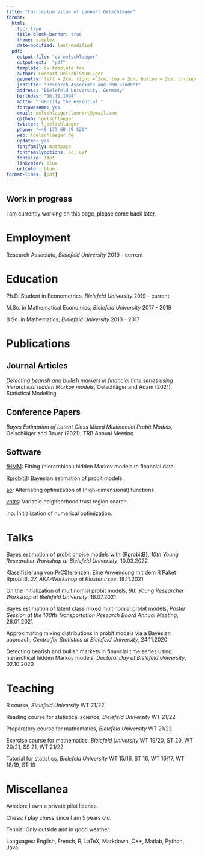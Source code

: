 ```yaml
---
title: "Curriculum Vitae of Lennart Oelschläger"
format:
  html:
    toc: true
    title-block-banner: true
    theme: simplex
    date-modified: last-modified
  pdf:
    output-file: "cv-oelschlaeger"
    output-ext:  "pdf"
    template: cv-template.tex
    author: Lennart Oelschl&auml;ger
    geometry: left = 2cm, right = 2cm, top = 2cm, bottom = 2cm, includeheadfoot
    jobtitle: "Research Associate and PhD Student"
    address: "Bielefeld University, Germany"
    birthday: "16.11.1994"
    motto: "Identify the essential."
    fontawesome: yes
    email: oelschlaeger.lennart@gmail.com
    github: loelschlaeger
    twitter: l_oelschlaeger
    phone: "+49 177 60 39 520"
    web: loelschlaeger.de
    updated: yes
    fontfamily: mathpazo
    fontfamilyoptions: sc, osf
    fontsize: 11pt
    linkcolor: blue
    urlcolor: blue
format-links: [pdf]
---
```


::: {.content-visible when-format="html" .callout-caution}
## Work in progress

I am currently working on this page, please come back later.
:::

# Employment

Research Associate, *Bielefeld University* \hfill 2019 - current

# Education

Ph.D. Student in Econometrics, *Bielefeld University* \hfill 2019 - current

M.Sc. in Mathematical Economics, *Bielefeld University* \hfill 2017 - 2019

B.Sc. in Mathematics, *Bielefeld University* \hfill 2013 - 2017

# Publications

## Journal Articles

*Detecting bearish and bullish markets in financial time series using hierarchical hidden Markov models*, Oelschl&auml;ger and Adam (2021), Statistical Modelling

## Conference Papers

*Bayes Estimation of Latent Class Mixed Multinomial Probit Models*, Oelschl&auml;ger and Bauer (2021), TRB Annual Meeting

## Software

[fHMM](https://loelschlaeger.de/fHMM/): Fitting (hierarchical) hidden Markov models to financial data.

[RprobitB](https://loelschlaeger.de/RprobitB/): Bayesian estimation of probit models.

[ao](https://loelschlaeger.de/ao/): Alternating optimization of (high-dimensional) functions.

[vntrs](https://loelschlaeger.de/vntrs/): Variable neighborhood trust region search.

[ino](https://loelschlaeger.de/ino/): Initialization of numerical optimization.

# Talks

Bayes estimation of probit choice models with {RprobitB}, *10th Young Researcher Workshop at Bielefeld University*, 10.03.2022

Klassifizierung von PrC$ferenzen: Eine Anwendung mit dem R Paket RprobitB, *27. AKA-Workshop at Kloster Irsee*, 18.11.2021

On the initialization of multinomial probit models, *9th Young Researcher Workshop at Bielefeld University*, 16.07.2021

Bayes estimation of latent class mixed multinomial probit models, *Poster Session at the 100th Transportation Research Board Annual Meeting*, 28.01.2021

Approximating mixing distributions in probit models via a Bayesian approach, *Centre for Statistics at Bielefeld University*, 24.11.2020

Detecting bearish and bullish markets in financial time series using hierarchical hidden Markov models, *Doctoral Day at Bielefeld University*, 02.10.2020

# Teaching

R course, *Bielefeld University* \hfill WT 21/22

Reading course for statistical science, *Bielefeld University* \hfill WT 21/22

Preparatory course for mathematics, *Bielefeld University* \hfill WT 21/22

Exercise course for mathematics, *Bielefeld University* \hfill WT 19/20, ST 20, WT 20/21, SS 21, WT 21/22

Tutorial for statistics, *Bielefeld University* \hfill WT 15/16, ST 16, WT 16/17, WT 18/19, ST 19

# Miscellanea

Aviation: I own a private pilot license. 

Chess: I play chess since I am 5 years old.

Tennis: Only outside and in good weather.

Languages: English, French, R, LaTeX, Markdown, C++, Matlab, Python, Java.